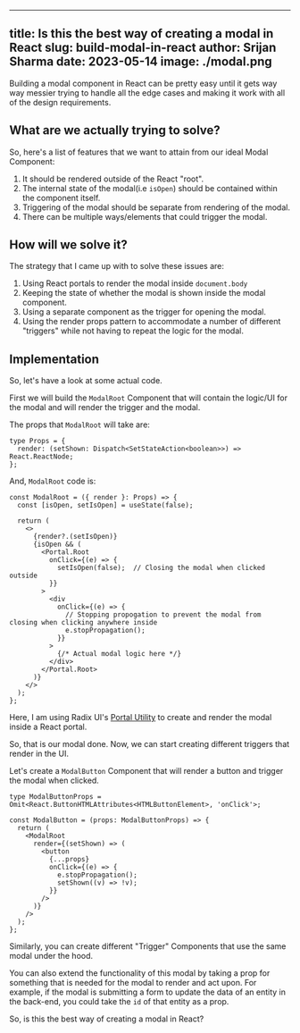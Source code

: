  ---
title: Is this the best way of creating a modal in React
slug: build-modal-in-react
author: Srijan Sharma
date: 2023-05-14
image: ./modal.png
---

Building a modal component in React can be pretty easy until it gets way way messier trying to handle all the edge cases and making it work with all of the design requirements.

## What are we actually trying to solve?

So, here's a list of features that we want to attain from our ideal Modal Component:

1. It should be rendered outside of the React "root".
2. The internal state of the modal(i.e `isOpen`) should be contained within the component itself.
3. Triggering of the modal should be separate from rendering of the modal.
4. There can be multiple ways/elements that could trigger the modal.

## How will we solve it?

The strategy that I came up with to solve these issues are:

1. Using React portals to render the modal inside `document.body`
2. Keeping the state of whether the modal is shown inside the modal component.
3. Using a separate component as the trigger for opening the modal.
4. Using the render props pattern to accommodate a number of different "triggers" while not having to repeat the logic for the modal.

## Implementation

So, let's have a look at some actual code.

First we will build the `ModalRoot` Component that will contain the logic/UI for the modal and will render the trigger and the modal.

The props that `ModalRoot` will take are:
```tsx
type Props = {
  render: (setShown: Dispatch<SetStateAction<boolean>>) => React.ReactNode;
};
```

And, `ModalRoot` code is:
```tsx
const ModalRoot = ({ render }: Props) => {
  const [isOpen, setIsOpen] = useState(false);

  return (
    <>
      {render?.(setIsOpen)}
      {isOpen && (
        <Portal.Root
          onClick={(e) => {
            setIsOpen(false);  // Closing the modal when clicked outside
          }}
        >
          <div
            onClick={(e) => {
			  // Stopping propogation to prevent the modal from closing when clicking anywhere inside
              e.stopPropagation();
            }}
          >
            {/* Actual modal logic here */}
          </div>
        </Portal.Root>
      )}
    </>
  );
};
```

Here, I am using Radix UI's [Portal Utility](https://www.radix-ui.com/docs/primitives/utilities/portal) to create and render the modal inside a React portal.

So, that is our modal done. Now, we can start creating different triggers that render in the UI.

Let's create a `ModalButton` Component that will render a button and trigger the modal when clicked.
```tsx
type ModalButtonProps = Omit<React.ButtonHTMLAttributes<HTMLButtonElement>, 'onClick'>;

const ModalButton = (props: ModalButtonProps) => {
  return (
    <ModalRoot
      render={(setShown) => (
        <button
          {...props}
          onClick={(e) => {
            e.stopPropagation();
            setShown((v) => !v);
          }}
        />
      )}
    />
  );
};
```

Similarly, you can create different "Trigger" Components that use the same modal under the hood.

You can also extend the functionality of this modal by taking a prop for something that is needed for the modal to render and act upon. For example, if the modal is submitting a form to update the data of an entity in the back-end, you could take the `id` of that entity as a prop.

So, is this the best way of creating a modal in React?
